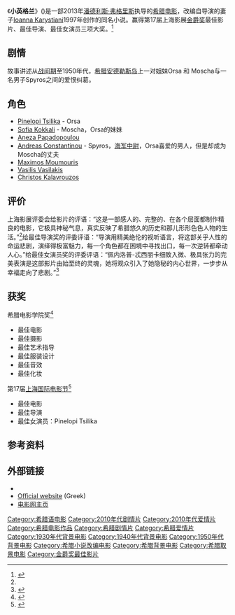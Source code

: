 {{Infobox film
| name           = Mikra Anglia
| image          = Mikra Anglia poster.jpg
| caption        = 
| director       = [[Pantelis_Voulgaris|Pantelis Voulgaris]]
| producer       = Giannis Iakovidis
| writer         = [[Ioanna_Karystiani|Ioanna Karystiani]]
| starring       = Pinelopi Tsilika
| music          = Katerina Polemi
| cinematography = Simos Sarketzis
| editing        = 
| distributor    = 
| released       = {{Film date|2013|12|5|希腊}}
| runtime        = 160 分钟
| country        = {{flag|Greece}}
| language       = 希腊语、英语、西班牙语
| budget         = 
| based on = ''Mikra Anglia'' by Ioanna Karystiani (1997)
}}
《'''小英格兰'''》({{lang-el|Μικρά Αγγλία}})是一部2013年[[潘德利斯·弗格里斯|潘德利斯·弗格里斯]]执导的[[希腊电影|希腊电影]]，改编自导演的妻子[[Ioanna_Karystiani|Ioanna Karystiani]]1997年创作的同名小说。赢得第17届上海影展[[金爵奖|金爵奖]]最佳影片、最佳导演、最佳女演员三项大奖。<ref>{{cite web| url=http://www.sd.xinhuanet.com/news/2014-06/23/c_1111275710.htm| language=| title=上影节希腊《小英格兰》大胜 黄海波新片获评大奖| publisher=新浪娱乐| date=2014-06-23| accessdate=| deadurl=yes| archiveurl=https://web.archive.org/web/20160304111229/http://www.sd.xinhuanet.com/news/2014-06/23/c_1111275710.htm| archivedate=2016-03-04}}</ref>

== 剧情 ==
故事讲述从[[战间期|战间期]]至1950年代，[[希腊|希腊]][[安德羅斯島_(希臘)|安德勒斯岛]]上一对姐妹Orsa 和 Moscha与一名男子Spyros之间的爱恨纠葛。

==角色==
* [[Pinelopi_Tsilika|Pinelopi Tsilika]] - Orsa
* [[Sofia_Kokkali|Sofia Kokkali]] - Moscha，Orsa的妹妹
* [[Aneza_Papadopoulou|Aneza Papadopoulou]] 
* [[Andreas_Constantinou|Andreas Constantinou]] - Spyros，[[海军|海军]][[中尉|中尉]]，Orsa喜爱的男人，但是却成为Moscha的丈夫
* [[Maximos_Moumouris|Maximos Moumouris]]
* [[Vasilis_Vasilakis|Vasilis Vasilakis]]
* [[Christos_Kalavrouzos|Christos Kalavrouzos]]

== 评价 ==
上海影展评委会给影片的评语：“这是一部感人的、完整的、在各个层面都制作精良的电影，它极具神秘气息，真实反映了希腊悠久的历史和那儿形形色色人物的生活。”<ref name="捧得"/>给最佳导演奖的评委评语：“导演用精美绝伦的视听语言，将这部关乎人性的命运悲剧，演绎得极富魅力，每一个角色都在困境中寻找出口，每一次逆转都牵动人心。”给最佳女演员奖的评委评语：“佩内洛普-忒西丽卡细致入微、极具张力的完美表演是这部影片由始至终的灵魂，她将观众引入了她隐秘的内心世界，一步步从幸福走向了悲剧。”<ref >{{cite web |url=http://ent.ifeng.com/a/20140622/40134187_0.shtml |language= |title=希腊影片《小英格兰》连夺3金爵 影后中文问好(图) |publisher=凤凰网娱乐 |date=2014年6月22日 |accessdate= |archive-date=2014年6月25日 |archive-url=https://web.archive.org/web/20140625134717/http://ent.ifeng.com/a/20140622/40134187_0.shtml |dead-url=no }}</ref>

==获奖==
;希腊电影学院奖<ref>{{cite web|title=awards 2014|url=http://www.hellenicfilmacademy.gr/HFA2/el/awards.html|publisher=hellenicfilmacademy.gr|accessdate=16 April 2014|deadurl=yes|archiveurl=https://web.archive.org/web/20140104212754/http://www.hellenicfilmacademy.gr/HFA2/el/awards.html|archivedate=2014年1月4日}}</ref> 
*最佳电影
*最佳摄影
*最佳艺术指导 
*最佳服装设计
*最佳音效
*最佳化妆

;第17届[[上海国际电影节|上海国际电影节]]<ref name="捧得">{{cite web |url=http://news.sina.com.cn/o/2014-06-23/161830408412.shtml |language= |title=《小英格兰》捧得金爵奖 |publisher=齐鲁晚报 |date=2014年6月23日 |accessdate= |archive-date=2016-03-04 |archive-url=https://web.archive.org/web/20160304215555/http://news.sina.com.cn/o/2014-06-23/161830408412.shtml |dead-url=no }}</ref>
*最佳电影
*最佳导演
*最佳女演员：Pinelopi Tsilika

==参考资料==
{{reflist}}

==外部链接==
* {{imdb title|3253650}}
* [http://mikraaggliafilm.gr/ Official website] {{Wayback|url=http://mikraaggliafilm.gr/ |date=20140517173425 }} (Greek)
* [http://www.m1905.com/mdb/film/2225748/ 电影网主页] {{Wayback|url=http://www.m1905.com/mdb/film/2225748/ |date=20140626025641 }}

{{DEFAULTSORT:Mikra Anglia}}
[[Category:希腊语电影|Category:希腊语电影]]
[[Category:2010年代剧情片|Category:2010年代剧情片]]
[[Category:2010年代爱情片|Category:2010年代爱情片]]
[[Category:希腊电影作品|Category:希腊电影作品]]
[[Category:希腊剧情片|Category:希腊剧情片]]
[[Category:希腊爱情片|Category:希腊爱情片]]
[[Category:1930年代背景电影|Category:1930年代背景电影]]
[[Category:1940年代背景电影|Category:1940年代背景电影]]
[[Category:1950年代背景电影|Category:1950年代背景电影]]
[[Category:希腊小说改编电影|Category:希腊小说改编电影]]
[[Category:希腊背景电影|Category:希腊背景电影]]
[[Category:希腊取景电影|Category:希腊取景电影]]
[[Category:金爵奖最佳影片|Category:金爵奖最佳影片]]